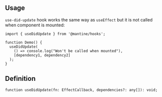 

## Usage

`use-did-update` hook works the same way as `useEffect` but it is not called when component is mounted:

```tsx
import { useDidUpdate } from '@mantine/hooks';

function Demo() {
  useDidUpdate(
    () => console.log("Won't be called when mounted"),
    [dependency1, dependency2]
  );
}
```

## Definition

```tsx
function useDidUpdate(fn: EffectCallback, dependencies?: any[]): void;
```
